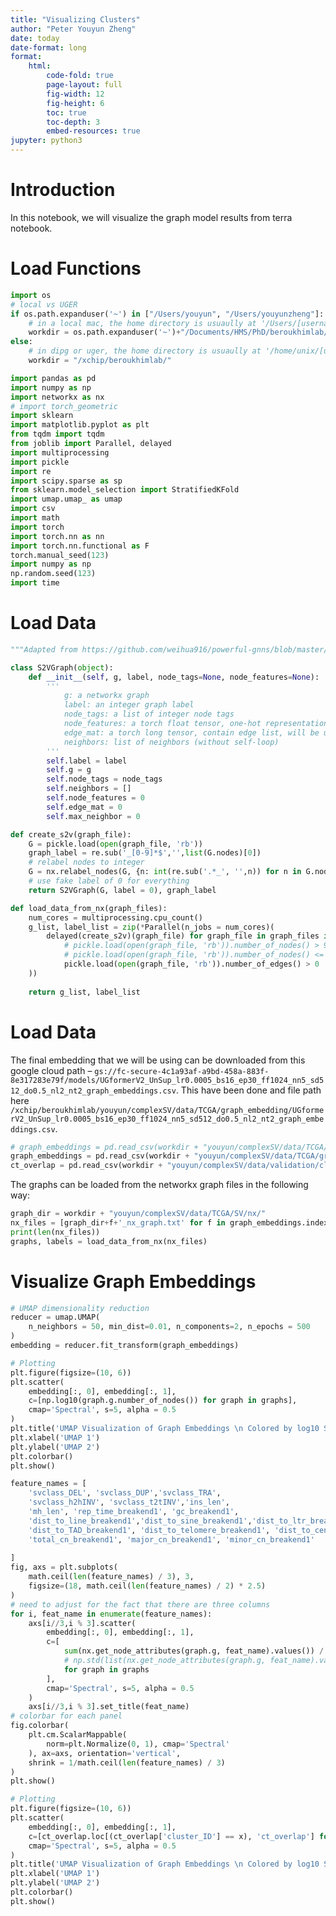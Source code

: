```yaml
---
title: "Visualizing Clusters"
author: "Peter Youyun Zheng"
date: today
date-format: long
format:
    html:
        code-fold: true
        page-layout: full
        fig-width: 12
        fig-height: 6
        toc: true
        toc-depth: 3
        embed-resources: true
jupyter: python3
---
```


# Introduction

In this notebook, we will visualize the graph model results from terra notebook. 

# Load Functions

```python
import os
# local vs UGER
if os.path.expanduser('~') in ["/Users/youyun", "/Users/youyunzheng"]: 
    # in a local mac, the home directory is usuaully at '/Users/[username]'
    workdir = os.path.expanduser('~')+"/Documents/HMS/PhD/beroukhimlab/broad_mount/"
else:
    # in dipg or uger, the home directory is usuaully at '/home/unix/[username]'
    workdir = "/xchip/beroukhimlab/"

import pandas as pd
import numpy as np
import networkx as nx
# import torch_geometric
import sklearn
import matplotlib.pyplot as plt
from tqdm import tqdm
from joblib import Parallel, delayed
import multiprocessing
import pickle
import re
import scipy.sparse as sp
from sklearn.model_selection import StratifiedKFold
import umap.umap_ as umap
import csv
import math
import torch
import torch.nn as nn
import torch.nn.functional as F
torch.manual_seed(123)
import numpy as np
np.random.seed(123)
import time
```

# Load Data

```python

"""Adapted from https://github.com/weihua916/powerful-gnns/blob/master/util.py"""

class S2VGraph(object):
    def __init__(self, g, label, node_tags=None, node_features=None):
        '''
            g: a networkx graph
            label: an integer graph label
            node_tags: a list of integer node tags
            node_features: a torch float tensor, one-hot representation of the tag that is used as input to neural nets
            edge_mat: a torch long tensor, contain edge list, will be used to create torch sparse tensor
            neighbors: list of neighbors (without self-loop)
        '''
        self.label = label
        self.g = g
        self.node_tags = node_tags
        self.neighbors = []
        self.node_features = 0
        self.edge_mat = 0
        self.max_neighbor = 0

def create_s2v(graph_file):
    G = pickle.load(open(graph_file, 'rb'))
    graph_label = re.sub('_[0-9]*$','',list(G.nodes)[0])
    # relabel nodes to integer
    G = nx.relabel_nodes(G, {n: int(re.sub('.*_', '',n)) for n in G.nodes})
    # use fake label of 0 for everything
    return S2VGraph(G, label = 0), graph_label

def load_data_from_nx(graph_files):
    num_cores = multiprocessing.cpu_count()
    g_list, label_list = zip(*Parallel(n_jobs = num_cores)(
        delayed(create_s2v)(graph_file) for graph_file in graph_files if \
            # pickle.load(open(graph_file, 'rb')).number_of_nodes() > 9 and
            # pickle.load(open(graph_file, 'rb')).number_of_nodes() <= 30 and
            pickle.load(open(graph_file, 'rb')).number_of_edges() > 0
    ))
        
    return g_list, label_list
```

# Load Data

The final embedding that we will be using can be downloaded from this google cloud path -- `gs://fc-secure-4c1a93af-a9bd-458a-883f-8e317283e79f/models/UGformerV2_UnSup_lr0.0005_bs16_ep30_ff1024_nn5_sd512_do0.5_nl2_nt2_graph_embeddings.csv`. This have been done and file path here `/xchip/beroukhimlab/youyun/complexSV/data/TCGA/graph_embedding/UGformerV2_UnSup_lr0.0005_bs16_ep30_ff1024_nn5_sd512_do0.5_nl2_nt2_graph_embeddings.csv`.

```python
# graph_embeddings = pd.read_csv(workdir + "youyun/complexSV/data/TCGA/graph_embedding/UGformerV2_UnSup_lr0.0005_bs16_ep30_ff1024_nn5_sd512_do0.5_nl2_nt2_graph_embeddings.csv",index_col=0)
graph_embeddings = pd.read_csv(workdir + "youyun/complexSV/data/TCGA/graph_embedding/UGformerV2_UnSup_lr0.0005_bs16_ep60_ff1024_nn20_sd512_do0.5_nl3_nt2_graph_embeddings.csv",index_col=0)
ct_overlap = pd.read_csv(workdir + "youyun/complexSV/data/validation/cluster_overlaps_w_ct.csv")
```

The graphs can be loaded from the networkx graph files in the following way:

```python
graph_dir = workdir + "youyun/complexSV/data/TCGA/SV/nx/"
nx_files = [graph_dir+f+'_nx_graph.txt' for f in graph_embeddings.index]
print(len(nx_files))
graphs, labels = load_data_from_nx(nx_files)
```

# Visualize Graph Embeddings

```python
# UMAP dimensionality reduction
reducer = umap.UMAP(
    n_neighbors = 50, min_dist=0.01, n_components=2, n_epochs = 500
)
embedding = reducer.fit_transform(graph_embeddings)
```

```python
# Plotting
plt.figure(figsize=(10, 6))
plt.scatter(
    embedding[:, 0], embedding[:, 1], 
    c=[np.log10(graph.g.number_of_nodes()) for graph in graphs], 
    cmap='Spectral', s=5, alpha = 0.5
)
plt.title('UMAP Visualization of Graph Embeddings \n Colored by log10 SV Count')
plt.xlabel('UMAP 1')
plt.ylabel('UMAP 2')
plt.colorbar()
plt.show()
```

```python
feature_names = [
    'svclass_DEL', 'svclass_DUP','svclass_TRA', 
    'svclass_h2hINV', 'svclass_t2tINV','ins_len', 
    'mh_len', 'rep_time_breakend1', 'gc_breakend1',
    'dist_to_line_breakend1','dist_to_sine_breakend1','dist_to_ltr_breakend1',
    'dist_to_TAD_breakend1', 'dist_to_telomere_breakend1', 'dist_to_centromere_breakend1',
    'total_cn_breakend1', 'major_cn_breakend1', 'minor_cn_breakend1'
    
]
fig, axs = plt.subplots(
    math.ceil(len(feature_names) / 3), 3,
    figsize=(18, math.ceil(len(feature_names) / 2) * 2.5)
)
# need to adjust for the fact that there are three columns
for i, feat_name in enumerate(feature_names):
    axs[i//3,i % 3].scatter(
        embedding[:, 0], embedding[:, 1], 
        c=[
            sum(nx.get_node_attributes(graph.g, feat_name).values()) / graph.g.number_of_nodes()
            # np.std(list(nx.get_node_attributes(graph.g, feat_name).values()))
            for graph in graphs
        ], 
        cmap='Spectral', s=5, alpha = 0.5
    )
    axs[i//3,i % 3].set_title(feat_name)
# colorbar for each panel
fig.colorbar(
    plt.cm.ScalarMappable(
        norm=plt.Normalize(0, 1), cmap='Spectral'
    ), ax=axs, orientation='vertical',
    shrink = 1/math.ceil(len(feature_names) / 3)
)
plt.show()
```

```python
# Plotting
plt.figure(figsize=(10, 6))
plt.scatter(
    embedding[:, 0], embedding[:, 1], 
    c=[ct_overlap.loc[(ct_overlap['cluster_ID'] == x), 'ct_overlap'] for x in graph_embeddings.index], 
    cmap='Spectral', s=5, alpha = 0.5
)
plt.title('UMAP Visualization of Graph Embeddings \n Colored by log10 SV Count')
plt.xlabel('UMAP 1')
plt.ylabel('UMAP 2')
plt.colorbar()
plt.show()
```





